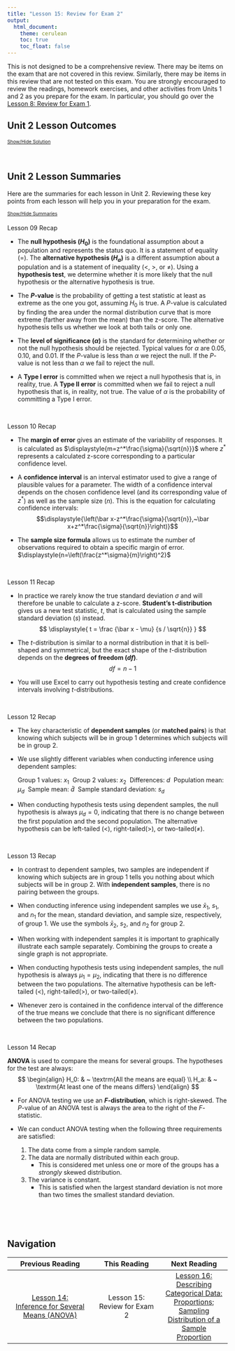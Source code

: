 ```yaml
---
title: "Lesson 15: Review for Exam 2"
output: 
  html_document:
    theme: cerulean
    toc: true
    toc_float: false
---
```


<script type="text/javascript">
 function showhide(id) {
    var e = document.getElementById(id);
    e.style.display = (e.style.display == 'block') ? 'none' : 'block';
 }
</script>


This is not designed to be a comprehensive review.  There may be items on the exam that are not covered in this review.  Similarly, there may be items in this review that are not tested on this exam.  You are strongly encouraged to review the readings, homework exercises, and other activities from Units 1 and 2 as you prepare for the exam. In particular, you should go over the [Lesson 8: Review for Exam 1](Lesson08.html). 

<!-- Use the <span style="font-variant:small-caps"> -->
<!-- [[Index]]</span> to review definitions of important terms. 
Needs to be built-->

## Unit 2 Lesson Outcomes 

<a href="javascript:showhide('oc')"><span style="font-size:8pt;">Show/Hide Solution</span></a>
<div id="oc" style="display:none;">
The expectation on the exam is the following outcomes. You should be able to do:

- All of the Outcomes from Lesson 08 (Unit 1)

- Confidence Intervals: 
    + Calculate and interpret a confidence interval given a confidence level and a given parameter.
    + Explain how the margin of error changes with the sample size and the level of confidence. 
    + Identify a point estimate and margin of error for a given confidence interval.
    + Show the appropriate connections between the numerical and graphical summaries that support a confidence interval. 
    + Check the requirements for a confidence interval.
    + Determining correct confidence interval for a given scenario

- Calculate a confidence interval for 
    + A single mean with $\sigma$ known.
    + A single mean with $\sigma$ unknown.
    + The mean of differences with dependent samples.
    + Difference of two means of independent samples.

- Hypothesis Testing
    + State the null and alternative hypothesis for the chosen test. 
    + Calculate the test-statistic, degrees of freedom and p-value of the hypothesis test.
    + Assess the statistical significance by comparing the p-value to the α-level.
    + Check the requirements for the hypothesis test.
    + Show the appropriate connections between the numerical and graphical summaries that support a hypothesis test. 
    + Draw a correct conclusion for a hypothesis test.
    + Interpret a Type I and II error.
    + Determining correct hypothesis test for a given scenario. 

- Conduct a Hypothesis Test for
    + A single mean with σ known.
    + A single mean with σ unknown.
    + Difference of two means with dependent samples.
    + The mean of differences with independent samples.
    + Several means (ANOVA).
</div>
<br>

## Unit 2 Lesson Summaries

Here are the summaries for each lesson in Unit 2. Reviewing these key points from each lesson will help you in your preparation for the exam.

<a href="javascript:showhide('ls')"><span style="font-size:8pt;">Show/Hide Summaries</span></a>
<div id="ls">
<br>
<div class="RecapHeading">Lesson 09 Recap</div>
<div class="Summary">

- The **null hypothesis ($H_0$)** is the foundational assumption about a population and represents the status quo. It is a statement of equality ($=$). The **alternative hypothesis ($H_a$)** is a different assumption about a population and is a statement of inequality ($<$, $>$, or $\ne$). Using a **hypothesis test**, we determine whether it is more likely that the null hypothesis or the alternative hypothesis is true.

- The **$P$-value** is the probability of getting a test statistic at least as extreme as the one you got, assuming $H_0$ is true. A $P$-value is calculated by finding the area under the normal distribution curve that is more extreme (farther away from the mean) than the z-score. The alternative hypothesis tells us whether we look at both tails or only one.

- The **level of significance ($\alpha$)** is the standard for determining whether or not the null hypothesis should be rejected. Typical values for $\alpha$ are $0.05$, $0.10$, and $0.01$. If the $P$-value is less than $\alpha$ we reject the null. If the $P$-value is not less than $\alpha$ we fail to reject the null.

- A **Type I error** is committed when we reject a null hypothesis that is, in reality, true. A **Type II error** is committed when we fail to reject a null hypothesis that is, in reality, not true. The value of $\alpha$ is the probability of committing a Type I error.
<br>
</div>
<br>

<div class="RecapHeading">Lesson 10 Recap</div>
<div class="Summary">

- The **margin of error** gives an estimate of the variability of responses. It is calculated as $\displaystyle{m=z^*\frac{\sigma}{\sqrt{n}}}$ where $z^*$ represents a calculated z-score corresponding to a particular confidence level.

- A **confidence interval** is an interval estimator used to give a range of plausible values for a parameter. The width of a confidence interval depends on the chosen confidence level (and its corresponding value of $z^*$) as well as the sample size ($n$). This is the equation for calculating confidence intervals:
$$\displaystyle{\left(\bar x-z^*\frac{\sigma}{\sqrt{n}},~\bar x+z^*\frac{\sigma}{\sqrt{n}}\right)}$$

- The **sample size formula** allows us to estimate the number of observations required to obtain a specific margin of error. $\displaystyle{n=\left(\frac{z^*\sigma}{m}\right)^2}$
<br>
</div>
<br>

<div class="RecapHeading">Lesson 11 Recap</div>
<div class="Summary">

- In practice we rarely know the true standard deviation $\sigma$ and will therefore be unable to calculate a z-score. **Student's t-distribution** gives us a new test statistic, $t$, that is calculated using the sample standard deviation ($s$) instead.
$$ \displaystyle{ t = \frac {\bar x - \mu} {s / \sqrt{n}} } $$

- The $t$-distribution is similar to a normal distribution in that it is bell-shaped and symmetrical, but the exact shape of the $t$-distribution depends on the **degrees of freedom ($df$)**. 
$$df=n-1$$

- You will use Excel to carry out hypothesis testing and create confidence intervals involving $t$-distributions.
<br>
</div>
<br>

<div class="RecapHeading">Lesson 12 Recap</div>
<div class="Summary">

- The key characteristic of **dependent samples** (or **matched pairs**) is that knowing which subjects will be in group 1 determines which subjects will be in group 2.

- We use slightly different variables when conducting inference using dependent samples:

    Group 1 values: $x_1$&nbsp;&nbsp;Group 2 values: $x_2$&nbsp;&nbsp;Differences: $d$&nbsp;&nbsp;Population mean: $\mu_d$&nbsp;&nbsp;Sample mean: $\bar d$&nbsp;&nbsp;Sample standard deviation: $s_d$

- When conducting hypothesis tests using dependent samples, the null hypothesis is always $\mu_d=0$, indicating that there is no change between the first population and the second population. The alternative hypothesis can be left-tailed ($<$), right-tailed($>$), or two-tailed($\ne$).
<br>
</div>
<br>

<div class="RecapHeading">Lesson 13 Recap</div>
<div class="Summary">

- In contrast to dependent samples, two samples are independent if knowing which subjects are in group 1 tells you nothing about which subjects will be in group 2. With **independent samples**, there is no pairing between the groups.

- When conducting inference using independent samples we use $\bar x_1$, $s_1$, and $n_1$ for the mean, standard deviation, and sample size, respectively, of group 1. We use the symbols $\bar x_2$, $s_2$, and $n_2$ for group 2.

- When working with independent samples it is important to graphically illustrate each sample separately. Combining the groups to create a single graph is not appropriate.

- When conducting hypothesis tests using independent samples, the null hypothesis is always $\mu_1=\mu_2$, indicating that there is no difference between the two populations. The alternative hypothesis can be left-tailed ($<$), right-tailed($>$), or two-tailed($\ne$).

- Whenever zero is contained in the confidence interval of the difference of the true means we conclude that there is no significant difference between the two populations.
<br>
</div>
<br>

<div class="RecapHeading">Lesson 14 Recap</div>
<div class="Summary">

**ANOVA** is used to compare the means for several groups. The hypotheses for the test are always:
$$
\begin{align}
H_0: & ~ \textrm{All the means are equal} \\
H_a: & ~ \textrm{At least one of the means differs}
\end{align}
$$

- For ANOVA testing we use an **$F$-distribution**, which is right-skewed. The $P$-value of an ANOVA test is always the area to the right of the $F$-statistic.

- We can conduct ANOVA testing when the following three requirements are satisfied:
    1. The data come from a simple random sample.
    2. The data are normally distributed within each group.
        - This is considered met unless one or more of the groups has a *strongly* skewed distribution.
    3. The variance is constant.
        - This is satisfied when the largest standard deviation is not more than two times the smallest standard deviation.
<br>
</div>
<br>
</div>
<br>

## Navigation

<center>
| **Previous Reading** | **This Reading** | **Next Reading** |
| :------------------: | :--------------: | :--------------: |
| [Lesson 14: <br> Inference for Several Means (ANOVA)](Lesson14.html) | Lesson 15: <br> Review for Exam 2 | [Lesson 16: <br> Describing Categorical Data: Proportions; Sampling Distribution of a Sample Proportion](Lesson16.html) |
</center>
